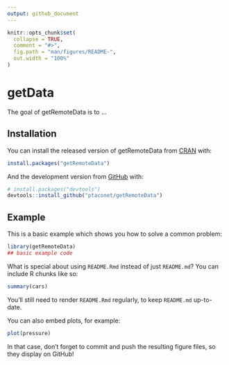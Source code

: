 ```yaml
---
output: github_document
---
```


<!-- README.md is generated from README.Rmd. Please edit that file -->

```r
knitr::opts_chunk$set(
  collapse = TRUE,
  comment = "#>",
  fig.path = "man/figures/README-",
  out.width = "100%"
)
```
# getData

<!-- badges: start -->
<!-- badges: end -->

The goal of getRemoteData is to ...

## Installation

You can install the released version of getRemoteData from [CRAN](https://CRAN.R-project.org) with:

``` r
install.packages("getRemoteData")
```

And the development version from [GitHub](https://github.com/) with:

``` r
# install.packages("devtools")
devtools::install_github("ptaconet/getRemoteData")
```
## Example

This is a basic example which shows you how to solve a common problem:

```r
library(getRemoteData)
## basic example code
```

What is special about using `README.Rmd` instead of just `README.md`? You can include R chunks like so:

```r
summary(cars)
```

You'll still need to render `README.Rmd` regularly, to keep `README.md` up-to-date.

You can also embed plots, for example:

```r
plot(pressure)
```

In that case, don't forget to commit and push the resulting figure files, so they display on GitHub!
